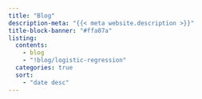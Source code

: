 ---
title: "Blog"
description-meta: "{{< meta website.description >}}"
title-block-banner: "#ffa07a"
listing:
  contents:
    - blog
    - "!blog/logistic-regression"
  categories: true
  sort:
    - "date desc"
---


